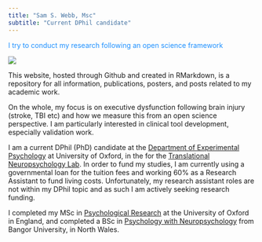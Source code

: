 ```yaml
---
title: "Sam S. Webb, Msc"
subtitle: "Current DPhil candidate"
---
```


[I try to conduct my research following an open science framework]{style="color:dodgerblue"}

![](meeeee.jpeg)

This website, hosted through Github and created in RMarkdown, is a repository for all information, publications, posters, and posts related to my academic work.

On the whole, my focus is on executive dysfunction following brain injury (stroke, TBI etc) and how we measure this from an open science perspective. I am particularly interested in clinical tool development, especially validation work.

I am a current DPhil (PhD) candidate at the [Department of Experimental Psychology](https://www.psy.ox.ac.uk/) at University of Oxford, in the for the [Translational Neuropsychology Lab](https://www.psy.ox.ac.uk/research/translational-neuropsychology). In order to fund my studies, I am currently using a governmental loan for the tuition fees and working 60% as a Research Assistant to fund living costs. Unfortunately, my research assistant roles are not within my DPhil topic and as such I am actively seeking research funding.

I completed my MSc in [Psychological Research](https://www.ox.ac.uk/admissions/graduate/courses/msc-psychological-research?wssl=1) at the University of Oxford in England, and completed a BSc in [Psychology with Neuropsychology](https://www.bangor.ac.uk/courses/undergraduate/C801-Psychology-with-Neuropsychology) from Bangor University, in North Wales.
